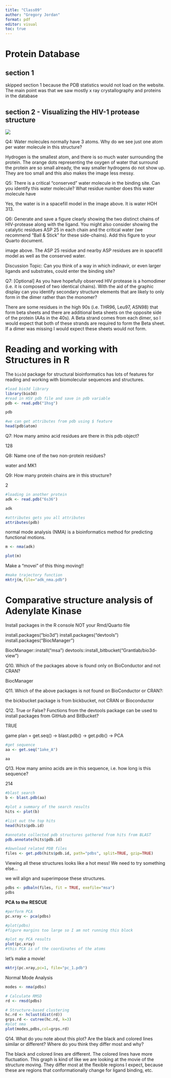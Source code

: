 ```yaml
---
title: "Class09"
author: "Gregory Jordan"
format: pdf
editor: visual
toc: true
---
```


# Protein Database

## section 1
skipped section 1 because the PDB statistics would not load on the website. The main point was that we saw mostly x ray crystallography and proteins in the database

## section 2 - Visualizing the HIV-1 protease structure

![](/Users/gregoryjordan/Downloads/1HSG.png)

Q4: Water molecules normally have 3 atoms. Why do we see just one atom per water molecule in this structure?

Hydrogen is the smallest atom, and there is so much water surrounding the protein. The orange dots representing the oxygen of water that surround the protein are so small already, the way smaller hydrogens do not show up. They are too small and this also makes the image less messy. 

Q5: There is a critical “conserved” water molecule in the binding site. Can you identify this water molecule? What residue number does this water molecule have

Yes, the water is in a spacefill model in the image above. It is water HOH 313. 

Q6: Generate and save a figure clearly showing the two distinct chains of HIV-protease along with the ligand. You might also consider showing the catalytic residues ASP 25 in each chain and the critical water (we recommend “Ball & Stick” for these side-chains). Add this figure to your Quarto document.

image above. The ASP 25 residue and nearby ASP residues are in spacefill model as well as the conserved water. 

Discussion Topic: Can you think of a way in which indinavir, or even larger ligands and substrates, could enter the binding site?

Q7: [Optional] As you have hopefully observed HIV protease is a homodimer (i.e. it is composed of two identical chains). With the aid of the graphic display can you identify secondary structure elements that are likely to only form in the dimer rather than the monomer?

There are some residues in the high 90s (i.e. THR96, Leu97, ASN98) that form beta sheets and there are additional beta sheets on the opposite side of the protein (AAs in the 40s). A Beta strand comes from each dimer, so I would expect that both of these strands are required to form the Beta sheet. If a dimer was missing I would expect these sheets would not form.

# Reading and working with Structures in R

The `bio3d` package for structural bioinformatics has lots of features for reading and working with biomolecular sequences and structures.

```r
#load bio3d library
library(bio3d)
#read in HSV pdb file and save in pdb variable
pdb <- read.pdb("1hsg")
```

```r
pdb
```

```r
#we can get attributes from pdb using $ feature
head(pdb$atom)
```

Q7: How many amino acid residues are there in this pdb object? 

128

Q8: Name one of the two non-protein residues? 

water and MK1

Q9: How many protein chains are in this structure? 

2

```r
#loading in another protein
adk <- read.pdb("6s36")
```

```r
adk
```

```r
#attributes gets you all attributes
attributes(pdb)
```

normal mode analysis (NMA) is a bioinformatics method for predicting functional motions.

```r
m <- nma(adk)

plot(m)
```

Make a "movei" of this thing moving!!

```r
#make trajectory function
mktrj(m,file="adk_nma.pdb")
```



# Comparative structure analysis of Adenylate Kinase

Install packages in the R console NOT your Rmd/Quarto file

install.packages("bio3d")
install.packages("devtools")
install.packages("BiocManager")

BiocManager::install("msa")
devtools::install_bitbucket("Grantlab/bio3d-view")

Q10. Which of the packages above is found only on BioConductor and not CRAN? 

BiocManager

Q11. Which of the above packages is not found on BioConductor or CRAN?: 

the bickbucket package is from bickbucket, not CRAN or Bioconductor

Q12. True or False? Functions from the devtools package can be used to install packages from GitHub and BitBucket? 

TRUE


game plan = get.seq() -> blast.pdb() -> get.pdb() -> PCA

```r
#get sequence
aa <- get.seq("1ake_A")
```

```r
aa
```

Q13. How many amino acids are in this sequence, i.e. how long is this sequence?

214

```r
#blast search
b <- blast.pdb(aa)
```

```r
#plot a summary of the search results
hits <- plot(b)
```

```r
#list out the top hits
head(hits$pdb.id)
```

```r
#annotate collected pdb structures gathered from hits from BLAST
pdb.annotate(hits$pdb.id)
```


```r
#download related PDB files
files <- get.pdb(hits$pdb.id, path="pdbs", split=TRUE, gzip=TRUE)
```

Viewing all these structures looks like a hot mess! We need to try something else...

we will align and superimpose these structures.

```r
pdbs <- pdbaln(files, fit = TRUE, exefile="msa")
pdbs
```


**PCA to the RESCUE**

```r
#perform PCA
pc.xray <- pca(pdbs)
```

```r
#plot(pdbs)
#figure margins too large so I am not running this block
```

```r
#plot my PCA results
plot(pc.xray)
#this PCA is of the coordinates of the atoms
```

let's make a movie!

```r
mktrj(pc.xray,pc=1, file="pc_1.pdb")
```

Normal Mode Analysis

```r
modes <- nma(pdbs)
```
```r
# Calculate RMSD
rd <- rmsd(pdbs)

# Structure-based clustering
hc.rd <- hclust(dist(rd))
grps.rd <- cutree(hc.rd, k=3)
#plot nma
plot(modes,pdbs,col=grps.rd)
```

Q14. What do you note about this plot? Are the black and colored lines similar or different? Where do you think they differ most and why?

The black and colored lines are different. The colored lines have more fluctuation. This graph is kind of like we are looking at the movie of the structure moving. They differ most at the flexible regions I expect, because these are regions that conformationally change for ligand binding, etc. 



